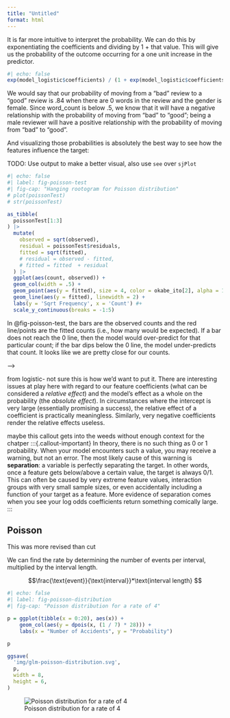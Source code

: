 ```yaml
---
title: "Untitled"
format: html
---
```



It is far more intuitive to interpret the probability.  We can do this by exponentiating the coefficients and dividing by 1 + that value.  This will give us the probability of the outcome occurring for a one unit increase in the predictor.

```r
#| echo: false
exp(model_logistic$coefficients) / (1 + exp(model_logistic$coefficients))
```

We would say that our probability of moving from a "bad" review to a "good" review is .84 when there are 0 words in the review and the gender is female. Since word_count is below .5, we know that it will have a negative relationship with the probability of moving from "bad" to "good"; being a male reviewer will have a positive relationship with the probability of moving from "bad" to "good".

And visualizing those probabilities is absolutely the best way to see how the features influence the target:

TODO: Use output to make a better visual, also use `see` over `sjPlot`

<!-- 
With that list of probability values, we can convert them to odds with $\\p\, / 1 - p$. 

```r
#| echo: false
#| label: fig-odds-log-odds
#| fig-cap: "Log odds and odds values for a range of probabilities"

oddsConversion = function(p) {
  res = p / (1 - p)
  return(res)
}

odds = oddsConversion(probability)

ggplot(
  data.frame(log_odds = log(odds), odds = odds),
  aes(log_odds, odds)) +
  geom_point() +
  xlab("Log Odds") +
  ylab("Odds")
```

We can see how those probability values map to odds in @fig-odds-log-odds.

Now, we can take those odds values and convert them to log odds. -->
<!-- 
TODO: removing since this regards a marginal distribution

### The (Sometimes) Thin Line  {#sec-glm-thinline}

Let's think long and hard about our target variable and what it actually might be. Since Poisson regression gets its name from the Poisson distribution, we should probably see if it follows the Poisson distribution.

```r
#| echo: false
library(vcd)

poissonTest = goodfit(df_reviews$poss_pronoun, type = "poisson")

summary(poissonTest)
```

This is a $\chi^2$ to test if the distribution deviates from a Poisson. If we see a statistically significant value, we would say that it deviates from the tested distribution. In this case, it is pretty clear that `poss_pronoun` could come from a Poisson distribution.

We can also plot that test using a hanging rootogram:

<!-- TODO: convert to ggplot -->

```r
#| echo: false
#| label: fig-poisson-test
#| fig-cap: "Hanging rootogram for Poisson distribution"
# plot(poissonTest)
# str(poissonTest)

as_tibble(
  poissonTest[1:3]
) |> 
  mutate(
    observed = sqrt(observed),
    residual = poissonTest$residuals,
    fitted = sqrt(fitted),
    # residual = observed - fitted,
    # fitted = fitted  + residual
  ) |> 
  ggplot(aes(count, observed)) +
  geom_col(width = .5) +
  geom_point(aes(y = fitted), size = 4, color = okabe_ito[2], alpha = 1) +
  geom_line(aes(y = fitted), linewidth = 2) +
  labs(y = 'Sqrt Frequency', x = 'Count') #+
  scale_y_continuous(breaks = -1:5) 

```

In @fig-poisson-test, the bars are the observed counts and the red line/points are the fitted counts (i.e., how many would be expected). If a bar does not reach the 0 line, then the model would over-predict for that particular count; if the bar dips below the 0 line, the model under-predicts that count. It looks like we are pretty close for our counts. 

-->

from logistic- not sure this is how we'd want to put it.
There are interesting issues at play here with regard to our feature coefficients (what can be considered a *relative effect*) and the model's effect as a whole on the probability (the *absolute effect*). In circumstances where the intercept is very large (essentially promising a success), the relative effect of a coefficient is practically meaningless. Similarly, very negative coefficients render the relative effects useless. 


maybe this callout gets into the weeds without enough context for the chatper
:::{.callout-important}
In theory, there is no such thing as 0 or 1 probability. When your model encounters such a value, you may receive a warning, but not an error. The most likely cause of this warning is **separation**: a variable is perfectly separating the target. In other words, once a feature gets below/above a certain value, the target is always 0/1. This can often be caused by very extreme feature values, interaction groups with very small sample sizes, or even accidentally including a function of your target as a feature. More evidence of separation comes when you see your log odds coefficients return something comically large. 
:::


## Poisson

This was more revised than cut

 We can find the rate by determining the number of events per interval, multiplied by the interval length.


$$\frac{\text{event}}{\text{interval}}*\text{interval length} $$

:::{.content-visible when-format="html"}
```r
#| echo: false
#| label: fig-poisson-distribution
#| fig-cap: "Poisson distribution for a rate of 4"

p = ggplot(tibble(x = 0:20), aes(x)) +
    geom_col(aes(y = dpois(x, (1 / 7) * 28))) +
    labs(x = "Number of Accidents", y = "Probability")

p

ggsave(
  'img/glm-poisson-distribution.svg',
  p,
  width = 8,
  height = 6,
)
```
:::

:::{.content-visible when-format="pdf"}
![Poisson distribution for a rate of 4](img/glm-poisson-distribution.svg)
:::

<!-- 
```r
#| echo: false
library(AER)

dispersiontest(model_poisson)
```

The dispersion value that we see returned (0.7606014 in our case) should be under 1. A dispersion value over 1 means that we have overdispersion. Our dispersion value, coupled with our high *p*-value, indicates that we would fail to reject the null hypothesis of equidispersion.

We can also look back to our model results to compare our residual deviance to our residual deviance degrees of freedom; if our deviance is greater than our degrees of freedom, we might have an issue with overdispersion. Since we are just a bit over and our overdispersion tests do not indicate any huge issue, we can be relatively okay with our model. If we had some more extreme overdispersion, we would want to flip to a quasi-poisson distribution -- our coefficients would not change, but we would have improved standard errors.

### Model Specification  {#sec-glm-poisson-spec}

TODO: Need some text here

:::{.panel-tabset}

##### R

```r
pois_ll = function(y, X, par) {
  beta = par
  lambda = exp(beta%*%t(X))
  loglik = -sum(dpois(y, lambda, log = TRUE))
  return(loglik)
}
```

##### Python

```python
from scipy.stats import poisson

def pois_ll(par, X, y):
    beta = par
    lambda_ = np.exp(X.dot(beta))
    loglik = -np.sum(poisson.logpmf(y, lambda_))
    return loglik
```

:::

### Model Fitting {#sec-glm-poisson-fitting}

:::{.panel-tabset}

##### R

```r
form = as.formula("poss_pronoun ~ word_count")
model = model.frame(form, data = df_reviews)
X = model.matrix(form, data = df_reviews)
y = model.response(model)

starts = c(0, 0)

fit = optim(
  par = starts ,
  fn  = pois_ll,
  X   = X,
  y   = y,
  method  = "BFGS",
  hessian = TRUE
)

fit$par
```


##### Python

```python
X = np.column_stack((np.ones(df_reviews.shape[0]), df_reviews[['word_count']]))

y = df_reviews["poss_pronoun"]

init = np.zeros(X.shape[1])

fit = minimize(
  fun = pois_ll,
  x0 = init,
  args = (X, y),
  method = 'BFGS'
)


fit.x
```

::: -->

<!-- 
```r
#| echo: false
#| label: tbl-glm-models
#| tbl-cap: "Targets and distributions for generalized linear models"
model_df = data.frame(
  Target = c(
    "Proportions", "Exponential response", "3+ categories", "Count"
  ), 
  Distribution = c(
    "binomial/beta", "gamma", "multinomial", "poisson/negative binomial"
  )
)

gt(model_df)
```

That is, however, just a tiny slice of the potential distributions that you might find yourself needing to use in a similar way. While not all are considered official 'generalized linear models', the approach is the same. -->